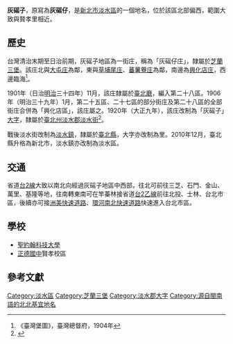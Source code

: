 {{noteTA
|1 = zh-cn:庄; zh-hk:庄; zh-tw:庄;
}}
{{Infobox Hokkien name
| title      = 灰磘子
| hanji      = 灰磘仔
| poj        = Hoe-iô-á
| sinbhundzi = 
| hanlo      = 
| tl         = Hue-iô-á
| bp         = 
| hongim     = 
| hokkienipa = 
| lm         = 「磘」即燒製陶瓷、磚瓦之爐灶
| image      = 
| image_size = 
| caption    = 
}}
'''灰磘子'''，原寫為'''灰磘仔'''，是[[新北市|新北市]][[淡水區|淡水區]]的一個地名，位於該區北部偏西，範圍大致與賢孝里相近。

==歷史==
台灣清治末期至日治前期，灰磘子地區為一街庄，稱為「灰磘仔庄」，隸屬於[[芝蘭三堡|芝蘭三堡]]。該庄北與[[大屯庄|大屯庄]]為鄰，東與[[草埔尾庄|草埔尾庄]]、[[蕃薯藔庄|蕃薯藔庄]]為鄰，南邊為[[興化店庄|興化店庄]]，西邊臨海<ref>《臺灣堡圖》，臺灣總督府，1904年</ref>。

1901年（日治[[明治|明治]]三十四年）11月，該庄隸屬於[[臺北廳|臺北廳]]，編入第二十八區。1906年（明治三十九年）1月，第二十五區、二十七區的部分街庄及第二十八區的全部街庄合併為「興化店區」，該庄屬之。1920年（大正九年），該庄改制為「灰磘子」[[大字|大字]]，隸屬於[[臺北州|臺北州]][[淡水郡|淡水郡]][[淡水街|淡水街]]<ref name="地圖會說話">{{Cite web |url=http://mapstalk.blogspot.tw/2010/10/1901-2010.html |title=《臺北市沿革 1901-2010》，地圖會說話網站 |accessdate=2016-07-29 |archive-date=2016-08-16 |archive-url=https://web.archive.org/web/20160816203231/http://mapstalk.blogspot.tw/2010/10/1901-2010.html |dead-url=no }}</ref>。

戰後淡水街改制為[[淡水區|淡水鎮]]，隸屬於[[臺北縣|臺北縣]]，大字亦改制為里。2010年12月，臺北縣升格為新北市，淡水鎮亦改制為淡水區。

==交通==
省道[[台2線|台2線]]大致以南北向經過灰磘子地區中西部，往北可前往三芝、石門、金山、萬里、基隆等地，往南轉東南可在竿蓁林接省道[[台2乙線|台2乙線]]前往北投、士林、台北市區，後續亦可接[[洲美快速道路|洲美快速道路]]、[[環河南北快速道路|環河南北快速道路]]快速進入台北市區。

==學校==
*[[聖約翰科技大學|聖約翰科技大學]]
*[[正德國中|正德國中]]賢孝校區

==參考文獻==
{{reflist}}

{{淡水郡}}

[[Category:淡水區|Category:淡水區]]
[[Category:芝蘭三堡|Category:芝蘭三堡]]
[[Category:淡水郡大字|Category:淡水郡大字]]
[[Category:源自閩南語的北北基宜地名|Category:源自閩南語的北北基宜地名]]